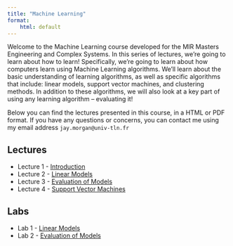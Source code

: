 ```yaml
---
title: "Machine Learning"
format:
    html: default
---
```


Welcome to the Machine Learning course developed for the MIR Masters Engineering and
Complex Systems. In this series of lectures, we're going to learn about how to
learn! Specifically, we're going to learn about how computers learn using Machine
Learning algorithms. We'll learn about the basic understanding of learning
algorithms, as well as specific algorithms that include: linear models, support
vector machines, and clustering methods. In addition to these algorithms, we will
also look at a key part of using any learning algorithm -- evaluating it!

Below you can find the lectures presented in this course, in a HTML or PDF format. If
you have any questions or concerns, you can contact me using my email address `jay.morgan@univ-tln.fr`

## Lectures

- Lecture 1 - [Introduction](lecture-1.qmd)
- Lecture 2 - [Linear Models](lecture-2.qmd)
- Lecture 3 - [Evaluation of Models](lecture-3.qmd)
- Lecture 4 - [Support Vector Machines](lecture-4.qmd)

## Labs

- Lab 1 - [Linear Models](lab-1.qmd)
- Lab 2 - [Evaluation of Models](lab-2.qmd)